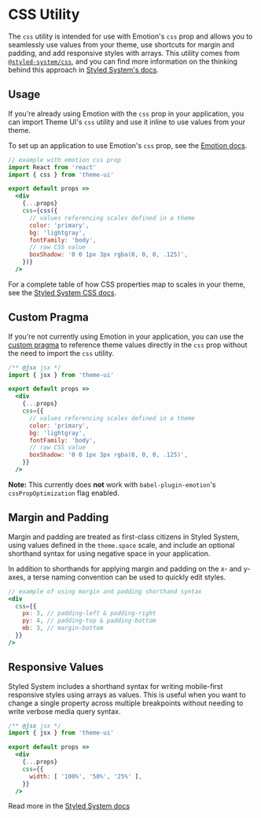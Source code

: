 

# CSS Utility

The `css` utility is intended for use with Emotion's `css` prop and allows you to seamlessly use values from your theme, use shortcuts for margin and padding, and add responsive styles with arrays.
This utility comes from [`@styled-system/css`][styled-system/css], and you can find more information on the thinking behind this approach in [Styled System's docs](https://styled-system.com).

## Usage

If you're already using Emotion with the `css` prop in your application, you can import Theme UI's `css` utility and use it inline to use values from your theme.

To set up an application to use Emotion's `css` prop, see the [Emotion docs](https://emotion.sh/docs/css-prop).

```jsx
// example with emotion css prop
import React from 'react'
import { css } from 'theme-ui'

export default props =>
  <div
    {...props}
    css={css({
      // values referencing scales defined in a theme
      color: 'primary',
      bg: 'lightgray',
      fontFamily: 'body',
      // raw CSS value
      boxShadow: '0 0 1px 3px rgba(0, 0, 0, .125)',
    })}
  />
```

For a complete table of how CSS properties map to scales in your theme, see the [Styled System CSS docs](https://styled-system.com/css#theme-keys).

## Custom Pragma

If you're not currently using Emotion in your application, you can
use the [custom pragma](/custom-pragma) to reference theme values directly
in the `css` prop without the need to import the `css` utility.

```jsx
/** @jsx jsx */
import { jsx } from 'theme-ui'

export default props =>
  <div
    {...props}
    css={{
      // values referencing scales defined in a theme
      color: 'primary',
      bg: 'lightgray',
      fontFamily: 'body',
      // raw CSS value
      boxShadow: '0 0 1px 3px rgba(0, 0, 0, .125)',
    }}
  />
```

**Note:** This currently does **not** work with `babel-plugin-emotion`'s `cssPropOptimization` flag enabled.

## Margin and Padding

Margin and padding are treated as first-class citizens in Styled System,
using values defined in the `theme.space` scale, and include an optional shorthand syntax for using negative space in your application.

In addition to shorthands for applying margin and padding on the x- and y-axes, a terse naming convention can be used to quickly edit styles.

```jsx
// example of using margin and padding shorthand syntax
<div
  css={{
    px: 3, // padding-left & padding-right
    py: 4, // padding-top & padding-bottom
    mb: 3, // margin-bottom
  }}
/>
```

## Responsive Values

Styled System includes a shorthand syntax for writing mobile-first responsive styles using arrays as values.
This is useful when you want to change a single property across multiple breakpoints without needing to write verbose media query syntax.

```jsx
/** @jsx jsx */
import { jsx } from 'theme-ui'

export default props =>
  <div
    {...props}
    css={{
      width: [ '100%', '50%', '25%' ],
    }}
  />
```

Read more in the [Styled System docs](https://styled-system.com/responsive-styles)

[styled-system/css]: https://styled-system.com/css

